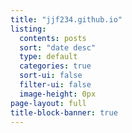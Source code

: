 ```yaml
---
title: "jjf234.github.io"
listing:
  contents: posts
  sort: "date desc"
  type: default
  categories: true
  sort-ui: false
  filter-ui: false
  image-height: 0px
page-layout: full
title-block-banner: true
---
```

